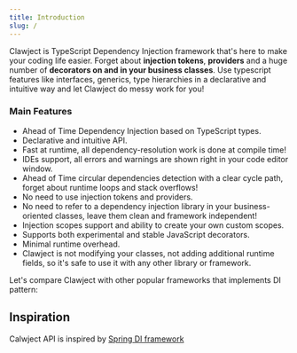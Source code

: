 ```yaml
---
title: Introduction
slug: /
---
```


Clawject is TypeScript Dependency Injection framework that's here to make your coding life easier.
Forget about **injection tokens**, **providers** and a huge number of **decorators on and in your business classes**.
Use typescript features like interfaces, generics, type hierarchies in
a declarative and intuitive way and let Clawject do messy work for you!

### Main Features

- Ahead of Time Dependency Injection based on TypeScript types.
- Declarative and intuitive API.
- Fast at runtime, all dependency-resolution work is done at compile time!
- IDEs support, all errors and warnings are shown right in your code editor window.
- Ahead of Time circular dependencies detection with a clear cycle path, forget about runtime loops and stack overflows!
- No need to use injection tokens and providers.
- No need to refer to a dependency injection library in your business-oriented classes, leave them clean and framework independent!
- Injection scopes support and ability to create your own custom scopes.
- Supports both experimental and stable JavaScript decorators.
- Minimal runtime overhead.
- Clawject is not modifying your classes, not adding additional runtime fields, so it's safe to use it with any other library or framework.

Let's compare Clawject with other popular frameworks that implements DI pattern:


<CompareClawjectWithOthers />

## Inspiration


Calwject API is inspired by [Spring DI framework](https://docs.spring.io/spring-framework/reference/core/beans.html) <SpringLogo />


